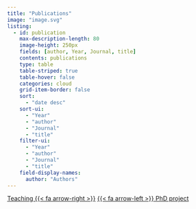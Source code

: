 ```yaml
---
title: "Publications"
image: "image.svg"
listing: 
  - id: publication
    max-description-length: 80
    image-height: 250px
    fields: [author, Year, Journal, title]
    contents: publications
    type: table
    table-striped: true
    table-hover: false
    categories: cloud
    grid-item-border: false
    sort:
      - "date desc"
    sort-ui: 
      - "Year"
      - "author"
      - "Journal"
      - "title"
    filter-ui:
      - "Year"
      - "author"
      - "Journal"
      - "title"
    field-display-names:
      author: "Authors"
---
```



::: {#publication}
:::


[Teaching {{< fa arrow-right >}}](../Teaching){.ChangePageRight}
[{{< fa arrow-left >}} PhD project](../PhD){.ChangePageLeft}
